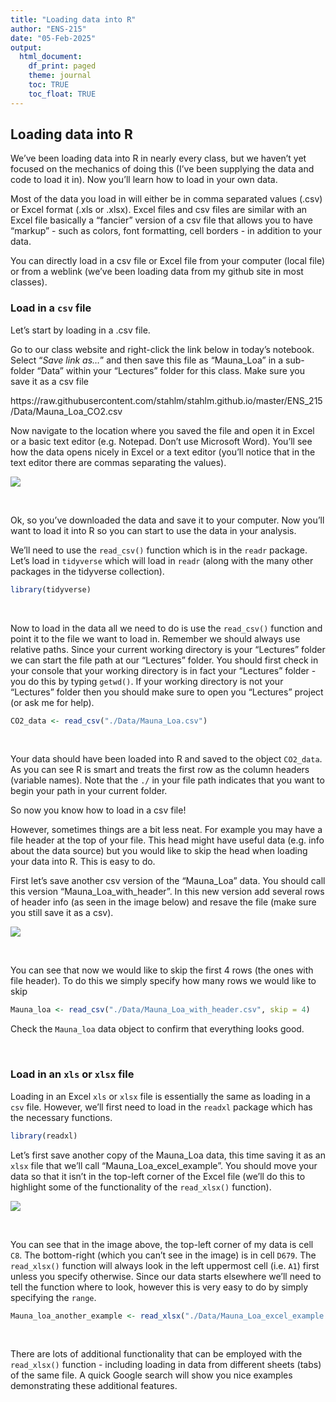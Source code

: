 ```yaml
---
title: "Loading data into R"
author: "ENS-215"
date: "05-Feb-2025"
output:
  html_document:
    df_print: paged
    theme: journal
    toc: TRUE
    toc_float: TRUE
---
```



## Loading data into R

We've been loading data into R in nearly every class, but we haven't yet focused on the mechanics of doing this (I've been supplying the data and code to load it in).  Now you'll learn how to load in your own data.  

Most of the data you load in will either be in comma separated values (.csv) or Excel format (.xls or .xlsx).  Excel files and csv files are similar with an Excel file basically a "fancier" version of a csv file that allows you to have "markup" - such as colors, font formatting, cell borders - in addition to your data.  

You can directly load in a csv file or Excel file from your computer (local file) or from a weblink (we've been loading data from my github site in most classes).  


### Load in a `csv` file
Let's start by loading in a .csv file.  

Go to our class website and right-click the link below in today's notebook.  Select "_Save link as..._" and then save this file as "Mauna_Loa" in a sub-folder "Data" within your "Lectures" folder for this class.  Make sure you save it as a csv file 



https://raw.githubusercontent.com/stahlm/stahlm.github.io/master/ENS_215/Data/Mauna_Loa_CO2.csv  

Now navigate to the location where you saved the file and open it in Excel or a basic text editor (e.g. Notepad.  Don't use Microsoft Word). You'll see how the data opens nicely in Excel or a text editor (you'll notice that in the text editor there are commas separating the values).  

![](../Images/save_csv.png)

<br/> 

Ok, so you've downloaded the data and save it to your computer.  Now you'll want to load it into R so you can start to use the data in your analysis.  

We'll need to use the `read_csv()` function which is in the `readr` package.  Let's load in `tidyverse` which will load in `readr` (along with the many other packages in the tidyverse collection).  

```r
library(tidyverse)


```

<br/> 

Now to load in the data all we need to do is use the `read_csv()` function and point it to the file we want to load in.  Remember we should always use relative paths.  Since your current working directory is your "Lectures" folder we can start the file path at our "Lectures" folder.  You should first check in your console that your working directory is in fact your "Lectures" folder - you do this by typing `getwd()`.  If your working directory is not your "Lectures" folder then you should make sure to open you "Lectures" project (or ask me for help).  

```r
CO2_data <- read_csv("./Data/Mauna_Loa.csv")
```

<br/> 

Your data should have been loaded into R and saved to the object `CO2_data`.  As you can see R is smart and treats the first row as the column headers (variable names).  Note that the `./` in your file path indicates that you want to begin your path in your current folder.  


So now you know how to load in a csv file!  

However, sometimes things are a bit less neat. For example you may have a file header at the top of your file.  This head might have useful data (e.g. info about the data source) but you would like to skip the head when loading your data into R.  This is easy to do. 

First let's save another csv version of the "Mauna_Loa" data.  You should call this version "Mauna_Loa_with_header".  In this new version add several rows of header info (as seen in the image below) and resave the file (make sure you still save it as a csv).

![](../Images/csv_with_header.png)

<br/>

You can see that now we would like to skip the first 4 rows (the ones with file header).  To do this we simply specify how many rows we would like to skip

```r
Mauna_loa <- read_csv("./Data/Mauna_Loa_with_header.csv", skip = 4)
```

Check the `Mauna_loa` data object to confirm that everything looks good.  

<br/>


### Load in an `xls` or `xlsx` file

Loading in an Excel `xls` or `xlsx` file is essentially the same as loading in a `csv` file.  However, we'll first need to load in the `readxl` package which has the necessary functions.

```r
library(readxl)
```


Let's first save another copy of the Mauna_Loa data, this time saving it as an `xlsx` file that we'll call "Mauna_Loa_excel_example".  You should move your data so that it isn't in the top-left corner of the Excel file (we'll do this to highlight some of the functionality of the `read_xlsx()` function).  

![](../Images/excel_file.png)

<br/> 

You can see that in the image above, the top-left corner of my data is cell `C8`.  The bottom-right (which you can't see in the image) is in cell `D679`.  The `read_xlsx()` function will always look in the left uppermost cell (i.e. `A1`) first unless you specify otherwise.  Since our data starts elsewhere we'll need to tell the function where to look, however this is very easy to do by simply specifying the `range`.  

```r
Mauna_loa_another_example <- read_xlsx("./Data/Mauna_Loa_excel_example.xlsx", range = "C8:D679")
```

<br/> 

There are lots of additional functionality that can be employed with the `read_xlsx()` function - including loading in data from different sheets (tabs) of the same file.  A quick Google search will show you nice examples demonstrating these additional features.  



